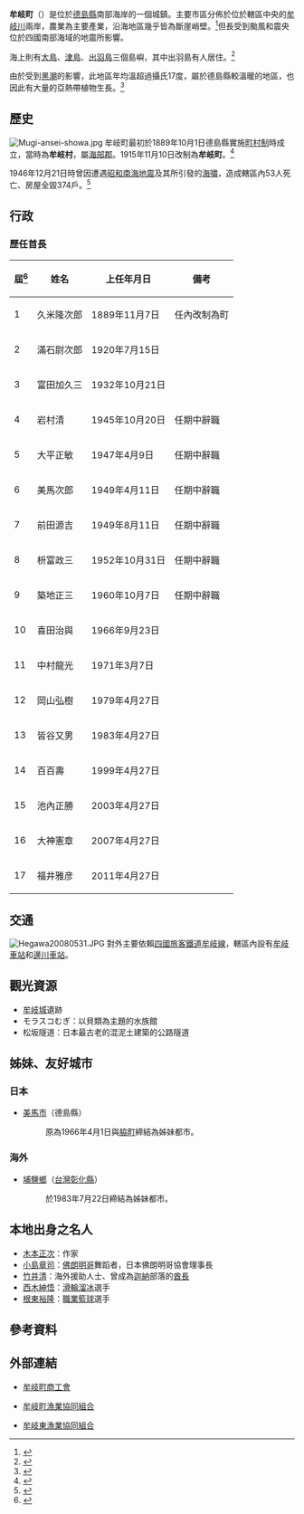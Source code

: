 {{日本町村
| 自治體名=牟岐
| 町村=町
| 圖像=[[File:Mugi_station001.jpg|240px]]
| 圖像說明=[[牟岐站|牟岐站]]
| 町村章=[[File:Emblem_of_Mugi,_Tokushima.svg|100px]]
| 日文原名=牟岐町
| 平假名=むぎちょう
| 羅馬字拼音=Mugi-chō
| 都道府縣=德島縣
| 支廳=
| 郡=海部郡
| 郡連結=海部郡 (德島縣)
| 編號=36383-9
| 面積=56. 6
| 邊界未定=
| 人口=4,475
| 統計時間=2013年7月1日
| 自治體=[[美波町|美波町]]、[[海陽町|海陽町]]
| 樹=[[橘柑|橘柑]]
| 花=[[文殊蘭|文殊蘭]]
| 鳥=[[綠繡眼|綠繡眼]]
| 其他象徵物=
| 其他象徵=
| 首長=福井雅彦
| 卸任日期=2015年4月26日
| 議員數=8
| 郵遞區號=775-8570
| 所在地=海部郡牟岐町大字中村字本村7-4
| 電話號碼=884-72-1111
| 外部連結=http://www.town.tokushima-mugi.lg.jp/
| 經度=
| 緯度=
| 地圖=[[File:Mugi_in_Tokushima_Prefecture_Ja.svg|250px]]
| 註記=人口：[http://www.town.tokushima-mugi.lg.jp/ 牟岐町官方網頁]
}}
'''牟岐町'''（{{jpn|j=牟岐町|hg=むぎちょう|rm=Mugi chō|f=y}}）是位於[[德島縣|德島縣]]南部海岸的一個城鎮。主要市區分佈於位於轄區中央的[[牟岐川|牟岐川]]兩岸，農業為主要產業，沿海地區幾乎皆為斷崖峭壁。<ref>{{cite web| title=牟岐・博物誌| url=http://www.town.tokushima-mugi.lg.jp/docs/2012021400408/| publisher=牟岐町公所| accessdate=2012-12-26| language=ja| date=2012-02-01| archive-date=2017-01-01| archive-url=https://web.archive.org/web/20170101002816/http://www.town.tokushima-mugi.lg.jp/docs/2012021400408/| dead-url=no}}</ref>但長受到颱風和震央位於四國南部海域的地震所影響。

海上則有[[大島_(德島縣)|大島]]、[[津島_(德島縣)|津島]]、[[出羽島|出羽島]]三個島嶼，其中出羽島有人居住。<ref>{{cite web| title=海の博物誌| url=http://www.town.tokushima-mugi.lg.jp/docs/2012021400460/| publisher=牟岐町公所| accessdate=2012-12-26| language=ja| date=2012-02-01}}</ref>

由於受到[[黑潮|黑潮]]的影響，此地區年均溫超過攝氏17度，屬於德島縣較溫暖的地區，也因此有大量的亞熱帶植物生長。<ref>{{cite web| title=知の博物誌| url=http://www.town.tokushima-mugi.lg.jp/docs/2012021400477/| publisher=牟岐町公所| accessdate=2012-12-26| language=ja| date=2012-02-01| archive-date=2016-03-04| archive-url=https://web.archive.org/web/20160304071436/http://www.town.tokushima-mugi.lg.jp/docs/2012021400477/| dead-url=no}}</ref>

==歷史==
[[File:Mugi-ansei-showa.jpg|thumb]]
牟岐町最初於1889年10月1日德島縣實施[[町村制|町村制]]時成立，當時為'''牟岐村'''，屬[[海部郡_(德島縣)|海部郡]]。1915年11月10日改制為'''牟岐町'''。<ref>{{cite web| title=まちのあゆみ（大正4～15年）| url=http://www.town.tokushima-mugi.lg.jp/docs/2012021500511/| publisher=牟岐町公所| accessdate=2012-12-26| language=ja| date=2010-04-01| archive-date=2021-03-05| archive-url=https://web.archive.org/web/20210305105857/https://www.town.tokushima-mugi.lg.jp/docs/2012021500511/| dead-url=no}}</ref>

1946年12月21日時曾因遭遇[[昭和南海地震|昭和南海地震]]及其所引發的[[海嘯|海嘯]]，造成轄區內53人死亡、房屋全毀374戶。<ref>{{cite web| title=まちのあゆみ（昭和21～30年）| url=http://www.town.tokushima-mugi.lg.jp/docs/2012021700232/| publisher=牟岐町公所| accessdate=2012-12-26| language=ja| date=2010-04-01| archive-date=2016-03-04| archive-url=https://web.archive.org/web/20160304064919/http://www.town.tokushima-mugi.lg.jp/docs/2012021700232/| dead-url=no}}</ref>

==行政==
===歷任首長===
{| class="wikitable"
!屆<ref>{{cite web|url=http://www.town.tokushima-mugi.lg.jp/docs/2012021400323/files/cyouseiyoH22.pdf|title=牟岐町勢要覧|publisher=牟岐町|accessdate=2012-06-24}}{{dead link|date=2018年1月 |bot=InternetArchiveBot |fix-attempted=yes }}</ref>!!姓名!!上任年月日!!備考
|-
|1||久米隆次郎||1889年11月7日||任內改制為町
|-
|2||滿石尉次郎||1920年7月15日||
|-
|3||富田加久三||1932年10月21日||
|-
|4||岩村清||1945年10月20日||任期中辭職
|-
|5||大平正敏||1947年4月9日||任期中辭職
|-
|6||美馬次郎||1949年4月11日||任期中辭職
|-
|7||前田源吉||1949年8月11日||任期中辭職
|-
|8||枡富政三||1952年10月31日||任期中辭職
|-
|9||築地正三||1960年10月7日||任期中辭職
|-
|10||喜田治與||1966年9月23日||
|-
|11||中村龍光||1971年3月7日||
|-
|12||岡山弘樹||1979年4月27日||
|-
|13||皆谷又男||1983年4月27日||
|-
|14||百百壽||1999年4月27日||
|-
|15||池內正勝||2003年4月27日||
|-
|16||大神憲章||2007年4月27日||
|-
|17||福井雅彦||2011年4月27日||　　
|}

==交通==
[[File:Hegawa20080531.JPG|thumb]]
對外主要依賴[[四國旅客鐵道|四國旅客鐵道]][[牟岐線|牟岐線]]，轄區內設有[[牟岐車站|牟岐車站]]和[[邊川車站|邊川車站]]。

==觀光資源==
* [[牟岐城|牟岐城]]遺跡
* モラスコむぎ：以貝類為主題的水族館
* 松坂隧道：日本最古老的混泥土建築的公路隧道

==姊妹、友好城市==
===日本===
* [[美馬市|美馬市]]（德島縣）
*: 原為1966年4月1日與[[脇町|脇町]]締結為姊妹都市。

===海外===
* [[埔鹽鄉|埔鹽鄉]]（[[台灣|台灣]][[彰化縣|彰化縣]]）
*: 於1983年7月22日締結為姊妹都市。

==本地出身之名人==
* [[木本正次|木本正次]]：作家
* [[小島章司|小島章司]]：[[佛朗明哥|佛朗明哥]]舞蹈者，日本佛朗明哥協會理事長
* [[竹井清|竹井清]]：海外援助人士、曾成為[[迦納|迦納]]部落的[[酋長|酋長]]
* [[西木紳悟|西木紳悟]]：[[滑輪溜冰|滑輪溜冰]]選手
* [[根東裕隆|根東裕隆]]：[[職業籃球|職業籃球]]選手

==參考資料==
{{reflist}}

==外部連結==
{{commonscat|Mugi, Tokushima}}
* {{Ja}} [http://www.shokokai.or.jp/mugi/ 牟岐町商工會] {{Wayback|url=http://www.shokokai.or.jp/mugi/ |date=20131210144547 }}
* {{Ja}} [https://web.archive.org/web/20120601153904/http://www.tk2.nmt.ne.jp/~marukin83/ 牟岐町漁業協同組合]
* {{Ja}} [https://web.archive.org/web/20130316131758/http://www.mugi.or.jp/ 牟岐東漁業協同組合]

{{德島縣}}{{Authority control}}